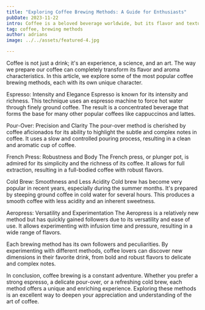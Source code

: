 ```yaml
---
title: "Exploring Coffee Brewing Methods: A Guide for Enthusiasts"
pubDate: 2023-11-22
intro: Coffee is a beloved beverage worldwide, but its flavor and texture can vary greatly depending on how it's prepared. This article explores some of the most popular coffee brewing methods, from espresso to pour-over.
tag: coffee, brewing methods
author: adrians
image: ../../assets/featured-4.jpg

---
```

Coffee is not just a drink; it's an experience, a science, and an art. The way we prepare our coffee can completely transform its flavor and aroma characteristics. In this article, we explore some of the most popular coffee brewing methods, each with its own unique character.

Espresso: Intensity and Elegance
Espresso is known for its intensity and richness. This technique uses an espresso machine to force hot water through finely ground coffee. The result is a concentrated beverage that forms the base for many other popular coffees like cappuccinos and lattes.

Pour-Over: Precision and Clarity
The pour-over method is cherished by coffee aficionados for its ability to highlight the subtle and complex notes in coffee. It uses a slow and controlled pouring process, resulting in a clean and aromatic cup of coffee.

French Press: Robustness and Body
The French press, or plunger pot, is admired for its simplicity and the richness of its coffee. It allows for full extraction, resulting in a full-bodied coffee with robust flavors.

Cold Brew: Smoothness and Less Acidity
Cold brew has become very popular in recent years, especially during the summer months. It's prepared by steeping ground coffee in cold water for several hours. This produces a smooth coffee with less acidity and an inherent sweetness.

Aeropress: Versatility and Experimentation
The Aeropress is a relatively new method but has quickly gained followers due to its versatility and ease of use. It allows experimenting with infusion time and pressure, resulting in a wide range of flavors.

Each brewing method has its own followers and peculiarities. By experimenting with different methods, coffee lovers can discover new dimensions in their favorite drink, from bold and robust flavors to delicate and complex notes.

In conclusion, coffee brewing is a constant adventure. Whether you prefer a strong espresso, a delicate pour-over, or a refreshing cold brew, each method offers a unique and enriching experience. Exploring these methods is an excellent way to deepen your appreciation and understanding of the art of coffee.